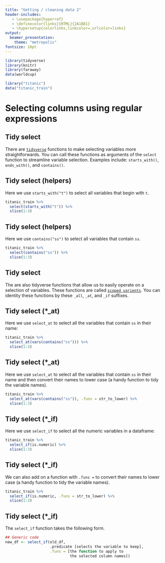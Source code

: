 ```yaml
---
title: "Getting / cleaning data 2"
header-includes:
   - \usepackage{hyperref}
   - \definecolor{links}{HTML}{2A1B81}
   - \hypersetup{colorlinks,linkcolor=,urlcolor=links}
output: 
  beamer_presentation:
    theme: "metropolis"
fontsize: 10pt
---
```


```r
library(tidyverse)
library(knitr)
library(faraway)
data(worldcup)

library("titanic")
data("titanic_train")
```

# Selecting columns using regular expressions

## Tidy select

There are [`tidyverse`](https://dplyr.tidyverse.org/reference/select.html) functions to make selecting variables more straightforwards. You can call these functions as arguments of the `select` function to streamline variable selection. Examples include: `starts_with()`, `ends_with()`, and `contains()`.

## Tidy select (helpers)

Here we use `starts_with("t")` to select all variables that begin with `t`.

```r
titanic_train %>%
  select(starts_with("t")) %>%
  slice(1:3)
```

## Tidy select (helpers)

Here we use `contains("ss")` to select all variables that contain `ss`.

```r
titanic_train %>%
  select(contains("ss")) %>%
  slice(1:3)
```

## Tidy select


The are also tidyverse functions that allow us to easily operate on a selection of variables. These functions are called [`scoped varients`](https://dplyr.tidyverse.org/reference/scoped.html). You can identity these functions by these `_all`, `_at`, and `_if` suffixes.

## Tidy select (*_at)

Here we use `select_at` to select all the variables that contain `ss` in their name:

```r
titanic_train %>%
  select_at(vars(contains("ss"))) %>%
  slice(1:3)
```

## Tidy select (*_at)

Here we use `select_at` to select all the variables that contain `ss` in their name and then convert their names to lower case (a handy function to tidy the variable names).

```r
titanic_train %>%
  select_at(vars(contains("ss")), .funs = str_to_lower) %>%
  slice(1:3)
```

## Tidy select (*_if)

Here we use `select_if` to select all the numeric variables in a dataframe:

```r
titanic_train %>%
  select_if(is.numeric) %>%
  slice(1:3)
```

## Tidy select (*_if)

We can also add on a function with `.funs = ` to convert their names to lower case (a handy function to tidy the variable names).

```r
titanic_train %>%
  select_if(is.numeric, .funs = str_to_lower) %>%
  slice(1:3)
```

## Tidy select (*_if)

The `select_if` function takes the following form.

```r
## Generic code
new_df <- select_if(old_df,
                    .predicate [selects the variable to keep], 
                    .funs = [the function to apply to 
                             the selected column names])
```



